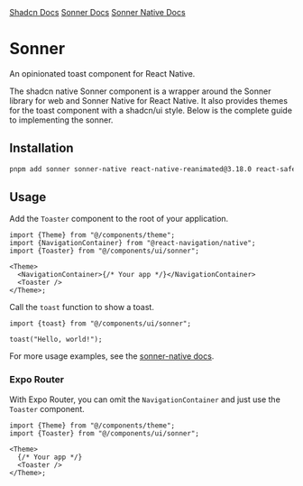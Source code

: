 
<div style={{display: "flex", flexDirection: "row", gap: "2rem"}}>
  <a
    href={`${process.env.STORYBOOK_URL}/?path=/story/sonner--default&globals=backgrounds.value:light`}
  >
    <StorybookIcon color="#FE4785" width={25} height={25} />
  </a>
  <a href="https://github.com/moveinready-casa/shadcn-native/tree/main/registry/ui/sonner.tsx">
    <GithubIcon width={25} height={25} />
  </a>
  <a href="https://ui.shadcn.com/docs/components/sonner">Shadcn Docs</a>
  <a href="https://sonner.emilkowal.ski/">Sonner Docs</a>
  <a href="https://gunnartorfis.github.io/sonner-native/">Sonner Native Docs</a>
</div>

# Sonner

An opinionated toast component for React Native.

<Preview component="sonner" />

The shadcn native Sonner component is a wrapper around the Sonner library for web and Sonner Native for React Native. It also provides themes for the toast component with a shadcn/ui style. Below is the complete guide to implementing the sonner.

## Installation

```bash
pnpm add sonner sonner-native react-native-reanimated@3.18.0 react-safe-area-context react-native-svg
```

## Usage

Add the `Toaster` component to the root of your application.

```tsx
import {Theme} from "@/components/theme";
import {NavigationContainer} from "@react-navigation/native";
import {Toaster} from "@/components/ui/sonner";

<Theme>
  <NavigationContainer>{/* Your app */}</NavigationContainer>
  <Toaster />
</Theme>;
```

Call the `toast` function to show a toast.

```tsx
import {toast} from "@/components/ui/sonner";

toast("Hello, world!");
```

For more usage examples, see the [sonner-native docs](https://gunnartorfis.github.io/sonner-native/).

### Expo Router

With Expo Router, you can omit the `NavigationContainer` and just use the `Toaster` component.

```tsx
import {Theme} from "@/components/theme";
import {Toaster} from "@/components/ui/sonner";

<Theme>
  {/* Your app */}
  <Toaster />
</Theme>;
```
